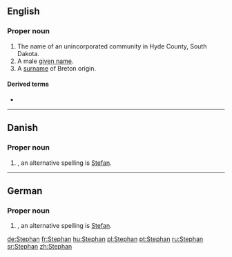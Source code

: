 ==English==

===Proper noun===
{{en-proper noun}}

# The name of an unincorporated community in Hyde County, South Dakota.
# A male [[given name]].
# A [[surname]] of Breton origin.

====Derived terms====
* {{l|en|stephanite}}

----

==Danish==

===Proper noun===
{{head|da|proper noun}}

# {{given name|male|lang=da}}, an alternative spelling is [[Stefan]].

----

==German==

===Proper noun===
{{de-proper noun|m}}

# {{given name|male|lang=de}}, an alternative spelling is [[Stefan]].

[[de:Stephan]]
[[fr:Stephan]]
[[hu:Stephan]]
[[pl:Stephan]]
[[pt:Stephan]]
[[ru:Stephan]]
[[sr:Stephan]]
[[zh:Stephan]]